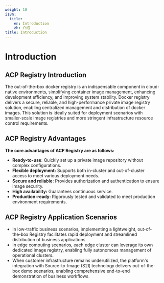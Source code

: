 ```yaml
---
weight: 10
i18n:
  title:
    en: Introduction
    zh: 介绍
title: Introduction
---
```


# Introduction

## ACP Registry Introduction

The out-of-the-box docker registry is an indispensable component in cloud-native environments, simplifying container image management, enhancing development efficiency, and improving system stability. Docker registry delivers a secure, reliable, and high-performance private image registry solution, enabling centralized management and distribution of docker images. This solution is ideally suited for deployment scenarios with smaller-scale image registries and more stringent infrastructure resource control requirements.

## ACP Registry Advantages

**The core advantages of ACP Registry are as follows:**

- **Ready-to-use:** Quickly set up a private image repository without complex configurations.
- **Flexible deployment:** Supports both in-cluster and out-of-cluster access to meet various deployment needs.
- **Secure and reliable:** Provides authorization and authentication to ensure image security.
- **High availability:** Guarantees continuous service.
- **Production-ready:** Rigorously tested and validated to meet production environment requirements.

## ACP Registry Application Scenarios

- In low-traffic business scenarios, implementing a lightweight, out-of-the-box Registry facilitates rapid deployment and streamlined distribution of business applications.
- In edge computing scenarios, each edge cluster can leverage its own dedicated image registry, enabling fully autonomous management of operational clusters.
- When customer infrastructure remains underutilized, the platform's integration with Source-to-Image (S2I) technology delivers out-of-the-box demo scenarios, enabling comprehensive end-to-end demonstration of business workflows.
